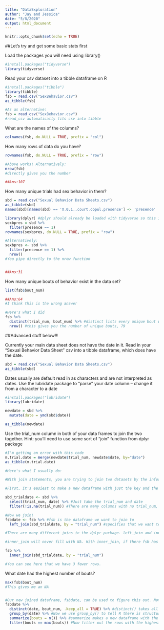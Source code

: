 ```yaml
---
title: "DataExploration"
author: "Jay and Jessica"
date: "5/8/2020"
output: html_document
---
```


```r
knitr::opts_chunk$set(echo = TRUE)
```

##Let's try and get some basic stats first

Load the packages you will need using library()
```r
#install.packages("tidyverse")
library(tidyverse)
```

Read your csv dataset into a tibble dataframe on R
```r
#install.packages("tibble")
library(tibble)
fsb = read.csv("SexBehavior.csv")
as_tibble(fsb)

#As an alternative:
fsb = read_csv("SexBehavior.csv")
#read_csv automatically fits csv into tibble
```

What are the names of the columns?
```r
colnames(fsb, do.NULL = TRUE, prefix = "col")
```

How many rows of data do you have? 
```r
rownames(fsb, do.NULL = TRUE, prefix = "row")

#Above works! Alternatively:
nrow(fsb)
#directly gives you the number

##Ans:107
```

How many unique trials had sex behavior in them? 
```r
sbd = read.csv("Sexual Behavior Data Sheets.csv")
as_tibble(sbd)
names(sbd)[names(sbd) == 'X.0.1..court.copul.presence'] <- 'presence'

library(dplyr) #dplyr should already be loaded with tidyverse so this isn't particularly necessary
sexbpres = sbd %>%
  filter(presence == 1)
rownames(sexbpres, do.NULL = TRUE, prefix = "row")

#Alternatively:
sexbpres <- sbd %>%
  filter(presence == 1) %>%
  nrow()
#You pipe directly to the nrow function 


##Ans:31
```

How many unique bouts of behavior exist in the data set? 
```r
list(fsb$bout_num)

##Ans:64
#I think this is the wrong answer

#Here's what I did
fsb %>% 
  distinct(trial_num, bout_num) %>% #distinct lists every unique bout within each trial
  nrow() #this gives you the number of unique bouts, 79
```

##Advanced stuff below!!!

Currently your main data sheet does not have the date in it. Read in your "Sexual Behavior Data Sheet" csv into a tibble dataframe, which does have the date.
```r
sbd = read.csv("Sexual Behavior Data Sheets.csv")
as_tibble(sbd)
```

Dates usually are default read in as characters and are not interpreted as dates. Use the lubridate package to "parse" your date column -- change it from a character to a date
```r
#install.packages("lubridate")
library(lubridate)

newdate = sbd %>%
  mutate(date = ymd(sbd$date))

as_tibble(newdate)
```

Use the trial_num column in both of your data frames to join the two together. Hint: you'll need to use some sort of "join" function from dplyr package
```r
#I'm getting an error with this code
m.trial.date = merge(newdate$trial_num, newdate$date, by="date")
as_tibble(m.trial.date)

#Here's what I usually do:

#With join statements, you are trying to join two datasets by the information in one column. This column is called the "key", and it's usually some identifying piece of information. In our case, the key is the trial_num. The information we want to add from sbd to fsb is the date. So we want to put the correct date from sbd into fsb based on the trial_num. 

#First, it's easiest to make a new dataframe with just the key and the information we want to connect. In this case, trial_num is the key, and the information we want is the date. Therefore:

sbd_trialdate <- sbd %>% 
  select(trial_num, date) %>% #Just take the trial_num and date
  filter(!is.na(trial_num)) #There are many columns with no trial_num, so this gets rid of them by taking every row that is not NA in the trial_num column.  

#Now we join!
fsbdate <- fsb %>% #fsb is the dataframe we want to join to
  left_join(sbd_trialdate, by = "trial_num") #specifies that we want to combine sbd_trialdate to fsb with the trial_num as the key. 

#There are many different joins in the dplyr package. left_join and inner_join are probably the most useful. left_join keeps all the same number of rows in fsb. If there is a row with a trial_num that does not exist in sbd_trialdate it will put NA for the date. 

#inner_join will never fill with NA. With inner_join, if there fsb has a trial_num that doesn't exist in sbd_trialdate, it will delete that row. 

fsb %>% 
  inner_join(sbd_trialdate, by = "trial_num")

#You can see here that we have 3 fewer rows. 

```

What date had the highest number of bouts?
```r
max(fsb$bout_num)
#This gives me an NA


#Our new joined dataframe, fsbdate, can be used to figure this out. Not sure if you learned the powers of group_by() and summarize() in the tutorials!
fsbdate %>%
  distinct(date, bout_num, .keep_all = TRUE) %>% #distinct() takes all the specified variables and deletes any repeat rows. So in this case it only keeps unique combinations of date and bout_num. The purpose is to have a single row for each individual bout.
  group_by(date) %>% #Now we use group_by() to tell R there is structure based on date
  summarize(bouts = n()) %>% #summarize makes a new dataframe with the group_by() variable (date) in just one row, and can make various calculations in the new columns. In this case we just want the number of rows in each date so we use n() to count the bouts in each date.
  filter(bouts == max(bouts)) #Now filter out the rows with the highest number of bouts. There appear to be 2 dates with 7 bouts!

```





